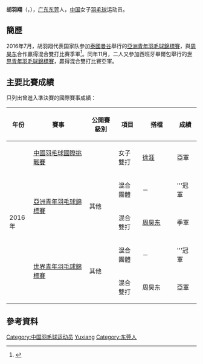 {{noteTA|G1=Badminton}}
{{Infobox 羽球選手
| playername              = 胡羽翔
| image                   = 
| size                    = 
| caption                 = 
| birth_name              = 
| date_of_birth           = {{birth_date_and_age|1998|5|22}}
| place_of_birth          = {{CHN}}[[广东省|广东省]][[东莞市|东莞市]]
| residence               =
| height                  = 
| weight                  = 
| handedness              = 
| country                 = {{CHN}}
| years_intldebut         =
| years_started           = 
| coach                   = 
| event                   = 女子雙打、混合雙打
| highest_ranking         = 第149位（女雙-[[杜玥|杜玥]]）
| date_of_highest_ranking = 2016年9月22日 <ref name="ranking">[http://bwfcontent.tournamentsoftware.com/ranking/player.aspx?id=12375&player=1032397 BWF World Ranking - Ranking of HU Yuxiang (64113)]{{en}}</ref>
| current_ranking         = 第258位（女雙-[[徐涯|徐涯]]）<br/>第299位（女雙-[[周超敏|周超敏]]）<br/>第174位（混雙-[[周昊东|周昊东]]）<br/>第410位（混雙-[[韩呈恺|韩呈恺]]）
| date_of_current_ranking = 2016年11月24日<ref>[http://bwfcontent.tournamentsoftware.com/ranking/category.aspx?id=12375&category=475 BWF World Ranking - BWF世界排名榜 (11/24/2016) - Women's doubles] {{Webarchive|url=https://archive.is/20161124070348/http://bwfcontent.tournamentsoftware.com/ranking/category.aspx?id=12375&category=475 |date=2016-11-24 }}{{en}}</ref><ref>[http://bwfcontent.tournamentsoftware.com/ranking/category.aspx?id=12375&category=476 BWF World Ranking - BWF世界排名榜 (11/24/2016) - Mixed doubles] {{Wayback|url=http://bwfcontent.tournamentsoftware.com/ranking/category.aspx?id=12375&category=476 |date=20170305001017 }}{{en}}</ref>
| played                  = 11勝–4負（女雙）<br/>12勝–7負（混雙）
| titles                  = 
| bwf_profile             = C18D6A71-1598-4381-A458-661AF8DA345C
| bwf_id                  = 64113
| updated                 = 2016年11月25日
}}
{{MedalTableTop}}
{{MedalSport | 女子[[羽毛球|羽毛球]]}}
{{MedalCountry | {{CHN}}}}
{{MedalCompetition | [[世界青年羽毛球錦標賽|世界青年羽毛球錦標賽]]}}
{{MedalGold  | [[2016年世界青年羽毛球錦標賽|2016年 畢爾包]] | 混合團體 }}
{{MedalSilver| [[2016年世界青年羽毛球錦標賽|2016年 畢爾包]] | 混合雙打 }}
{{MedalCompetition | [[亞洲青年羽毛球錦標賽|亞洲青年羽毛球錦標賽]]}}
{{MedalGold  | [[2016年亞洲青年羽毛球錦標賽|2016年 曼谷]] | 混合團體 }}
{{MedalBronze| [[2016年亞洲青年羽毛球錦標賽|2016年 曼谷]] | 混合雙打 }}
{{MedalBottom}}
'''胡羽翔'''（{{lang|en|'''Hu Yuxiang'''}}，{{bd|1998年|5月22日|catIdx=H胡}}），[[广东|广东]][[东莞|东莞]]人，[[中国|中国]]女子[[羽毛球|羽毛球]]运动员。

== 簡歷 ==
2016年7月，胡羽翔代表国家队參加[[泰國|泰國]][[曼谷|曼谷]]舉行的[[2016年亞洲青年羽毛球錦標賽|亞洲青年羽毛球錦標賽]]，與[[周昊东|周昊东]]合作贏得混合雙打比賽季軍<ref>{{cite news|title=羽毛球 東莞「新鮮出爐」三位亞洲冠軍！未來世界冠軍不是夢！|url=https://kknews.cc/sports/2mx3nr.html|publisher=羽球匯友|date=2016-07-14}}{{Dead link}}</ref>。同年11月，二人又參加西班牙畢爾包舉行的[[2016年世界青年羽毛球錦標賽|世界青年羽毛球錦標賽]]，贏得混合雙打比賽亞軍。

==主要比賽成績==
只列出曾進入準決賽的國際賽事成績：
{| class=wikitable style="text-align:center; font-size:small;" 
!width="50"|年份
!width="180"|賽事
!width="80"|公開賽級別
!width="60"|項目
!width="100"|搭檔
!width="50"|成績
|-
!rowspan="7"|2016年
|[[2016年中國羽毛球國際挑戰賽|中國羽毛球國際挑戰賽]]
|{{BWFIC}}
|女子雙打
|[[徐涯|徐涯]]
|bgcolor="silver"|亞軍
|-
|rowspan="2"|[[2016年亞洲青年羽毛球錦標賽|亞洲青年羽毛球錦標賽]]
|rowspan="2"|其他
|混合團體
|－
|bgcolor="gold"|'''冠軍
|-
|混合雙打
|[[周昊东|周昊东]]
|bgcolor="#b8860b"|季軍
|-
|rowspan="2"|[[2016年世界青年羽毛球錦標賽|世界青年羽毛球錦標賽]]
|rowspan="2"|其他
|混合團體
|－
|bgcolor="gold"|'''冠軍
|-
|混合雙打
|周昊东
|bgcolor="silver"|亞軍
|}
{{BWF賽事級別索引}}

==參考資料==
{{Reflist}}

{{DEFAULTSORT:Hu Yuxiang}}
[[Category:中国羽毛球运动员|Category:中国羽毛球运动员]]
[[Category:胡姓|Yuxiang]]
[[Category:东莞人|Category:东莞人]]